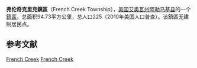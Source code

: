 {{noteTA
|G1=USState
}}
{{Infobox settlement
|official_name            = 弗伦奇克里克鎮區
|native_name = French Creek Township
|settlement_type          = [[鎮區_(美国)|鎮區]]
|nickname                 = 
|motto                    =

<!-- Images -->
|image_skyline            = 
|imagesize                = 
|image_caption            = 
|image_flag               = 
|image_seal               =

<!-- Maps -->
|image_map                = Map highlighting French Creek Township, Allamakee County, Iowa.svg
|mapsize                  = 
|map_caption              = 
|image_map1               = 
|mapsize1                 = 
|map_caption1             =

<!-- Location -->
|coordinates_display      = inline,title
|coordinates_region       = US-IA
|subdivision_type         = 国家
|subdivision_name         = 美国
|subdivision_type1        = [[美国行政区划|州]]
|subdivision_name1        = 艾奥瓦州
|subdivision_type2        = [[艾奥瓦州行政区划|县]]
|subdivision_name2        = [[阿勒马基县|阿勒马基县]]

<!-- Area -->
|area_footnotes           = 
|area_magnitude           = 
|area_total_km2           = 94.73
|area_land_km2            = 94.73
|area_water_km2           = 0
|unit_pref                = Imperial
|area_total_sq_mi         = 36.58
|area_land_sq_mi          = 36.58
|area_water_sq_mi         = 0

<!-- Population -->
|population_as_of         = 2010年
|population_footnotes     = 
|population_total         = 225
|population_density_km2   = 2.4
|population_density_sq_mi = 6.2

|timezone                 = [[北美中部时区|北美中部时间(CST)]]
|utc_offset               = -6
|timezone_DST             = [[北美中部时区|北美中部夏令时间(CDT)]]
|utc_offset_DST           = -5
|elevation_footnotes      = {{GR|3}}
|elevation_m              = 310
|elevation_ft             = 1017
|latd                     = 43
|latm                     = 23
|lats                     = 01
|latNS                    = N
|longd                    = 091
|longm                    = 25
|longs                    = 27
|longEW                   = W
}}
'''弗伦奇克里克鎮區'''（French Creek Township），[[美国|美国]][[艾奥瓦州|艾奥瓦州]][[阿勒马基县|阿勒马基县]]的一个[[鎮區_(美国)|鎮區]]，总面积94.73平方公里，总人口225（2010年美国人口普查）。该鎮區无建制居民点。

==参考文献==
{{reflist}}

{{阿勒馬基縣 (艾奧瓦州)}}

[[Category:阿勒馬基縣鎮區_(艾奧瓦州)|French Creek]]
[[Category:艾奧瓦州鎮區|French Creek]]